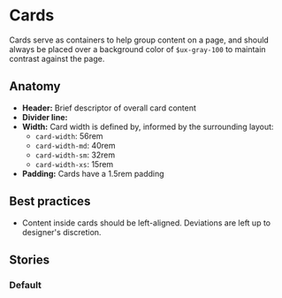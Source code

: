 

# Cards 
Cards serve as containers to help group content on a page, and should always be placed over a background color of `$ux-gray-100` to maintain contrast against the page. 

<Preview>
  <Story id="design-system-card--default" />
</Preview>

<ArgsTable of={Card} />

## Anatomy

- **Header:** Brief descriptor of overall card content
- **Divider line:** 
- **Width:** Card width is defined by, informed by the surrounding layout:
	- `card-width`: 56rem
	- `card-width-md`: 40rem
	- `card-width-sm`: 32rem
	- `card-width-xs`: 15rem 
- **Padding:** Cards have a 1.5rem padding

## Best practices
- Content inside cards should be left-aligned. Deviations are left up to designer's discretion. 

## Stories

### Default 

<Preview>
  <Story id="design-system-card--default" />
</Preview>